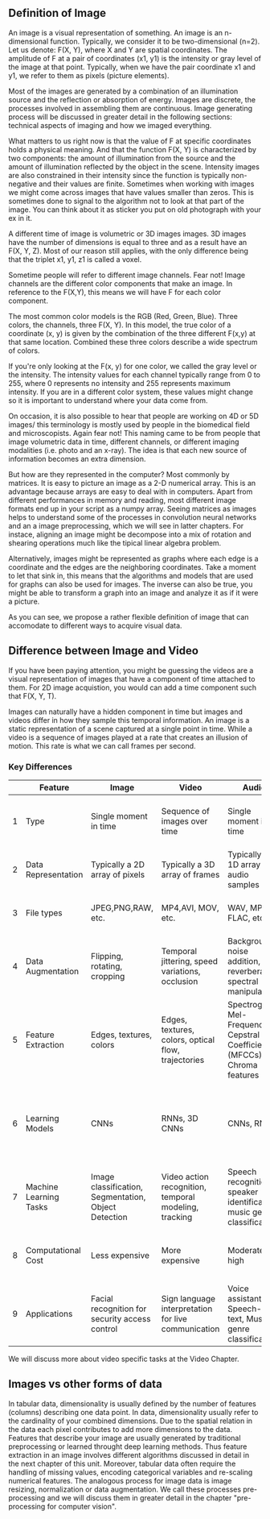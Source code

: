 
<!--

#TODO
how do I add equations to the .mdx?
working some schemes for definition of image
-->

## Definition of Image

An image is a visual representation of something. An image is an n-dimensional function. Typically, we consider it to be two-dimensional (n=2). Let us denote: F(X, Y), where X and Y are spatial coordinates. The amplitude of F at a pair of coordinates (x1, y1) is the intensity or gray level of the image at that point. Typically, when we have the pair coordinate x1 and y1, we refer to them as pixels (picture elements).

Most of the images are generated by a combination of an illumination source and the reflection or absorption of energy. Images are discrete, the processes involved in assembling them are continuous. Image generating process will be discussed in greater detail in the following sections: technical aspects of imaging and how we imaged everything. 

What matters to us right now is that the value of F at specific coordinates holds a physical meaning. And that the function F(X, Y) is characterized by two components: the amount of illumination from the source and the amount of illumination reflected by the object in the scene. Intensity images are also constrained in their intensity since the function is typically non-negative and their values are finite. Sometimes when working with images we might come across images that have values smaller than zeros. This is sometimes done to signal to the algorithm not to look at that part of the image. You can think about it as sticker you put on old photograph with your ex in it. 

A different time of image is volumetric or 3D images images. 3D images have the number of dimensions is equal to three and as a result have an F(X, Y, Z). Most of our reason still applies, with the only difference being that the triplet x1, y1, z1 is called a voxel.

Sometime people will refer to different image channels. Fear not! Image channels are the different color components that make an image. In reference to the F(X,Y), this means we will have F for each color component.

The most common color models is the RGB (Red, Green, Blue). Three colors, the channels, three F(X, Y). In this model, the true color of a coordinate (x, y) is given by the combination of the three different F(x,y) at that same location. Combined these three colors describe a wide spectrum of colors.

If you're only looking at the F(x, y) for one color, we called the gray level or the intensity.  The intensity values for each channel typically range from 0 to 255, where 0 represents no intensity and 255 represents maximum intensity. If you are in a different color system, these values might change so it is important to understand where your data come from.

On occasion, it is also possible to hear that people are working on 4D or 5D images/ this terminology is mostly used by people in the biomedical field and microscopists. Again fear not! This naming came to be from people that image volumetric data in time, different channels, or different imaging modalities (i.e. photo and an x-ray). The idea is that each new source of information becomes an extra dimension. 


But how are they represented in the computer? Most commonly by matrices. It is easy to picture an image as a 2-D numerical array. This is an advantage because arrays are easy to deal with in computers. Apart from different performances in memory and reading, most different image formats end up in your script as a numpy array. Seeing matrices as images helps to understand some of the processes in convolution neural networks and an a image preprocessing, which we will see in latter chapters. For instace, aligning an image might be decompose into a mix of rotation and shearing operations much like the tipical linear algebra problem.

Alternatively, images might be represented as graphs where each edge is a coordinate and the edges are the neighboring coordinates. Take a moment to let that sink in, this means that the algorithms and models that are used for graphs can also be used for images. The inverse can also be true, you might be able to transform a graph into an image and analyze it as if it were a picture.

As you can see, we propose a rather flexible definition of image that can accomodate to different ways to acquire visual data. 


<!--

#TODO
trying to check that our definition matches the one from the video team, I  posted on discord and I am waiting their reply
-->

## Difference between Image and Video


If you have been paying attention, you might be guessing the videos are a visual representation of images that have a component of time attached to them. For 2D image acquistion, you would can add a time component such that F(X, Y, T). 

Images can naturally have a hidden component in time but images and videos differ in how they sample this temporal information. An image is a static representation of a scene captured at a single point in time. While a video is a
sequence of images played at a rate that creates an illusion of motion. This rate is what we can call frames per second.

### Key Differences

|   | Feature                | Image                                                | Video                                                 | Audio                                                                     | Tabular Data                                                         |
|---|------------------------|------------------------------------------------------|-------------------------------------------------------|---------------------------------------------------------------------------|----------------------------------------------------------------------|
| 1 | Type                   | Single moment in time                                | Sequence of images over time                          | Single moment in time                                                     | Structured data organized in rows and columns                        |
| 2 | Data Representation    | Typically a 2D array of pixels                       | Typically a 3D array of frames                        | Typically a 1D array of audio samples                                     | Spreadsheet, Database tables                                         |
| 3 | File types             | JPEG,PNG,RAW, etc.                                   | MP4,AVI, MOV, etc.                                    | WAV, MP3, FLAC, etc.                                                      | CSV, Excel (.xlsx, .xls), Database formats, etc.                     |
| 4 | Data Augmentation	     | Flipping, rotating, cropping	                        | Temporal jittering, speed variations, occlusion       | Background noise addition, reverberation, spectral manipulation           | Imputation, One-hot encoding, scaling                                |
| 5 | Feature Extraction	    | Edges, textures, colors	                             | Edges, textures, colors, optical flow, trajectories   | Spectrogram, Mel-Frequency Cepstral Coefficients (MFCCs), Chroma features | Statistical analysis, Feature engineering, Data aggregation          |
| 6 | Learning Models	       | CNNs                                                 | RNNs, 3D CNNs                                         | CNNs, RNNs                                                                | Linear Regression, Decision Trees, Random Forests, Gradient Boosting |
| 7 | Machine Learning Tasks | Image classification, Segmentation, Object Detection | Video action recognition, temporal modeling, tracking | Speech recognition, speaker identification, music genre classification    | Regression, Classification, Clustering                               |
| 8 | Computational Cost	    | Less expensive	                                      | More expensive                                        | Moderate to high                                                          | Generally less expensive compared to others                          |
| 9 | Applications           | Facial recognition for security access control	      | Sign language interpretation for live communication   | Voice assistants, Speech-to-text, Music genre classification              | Predictive modeling, Fraud detection, Weather forecasting            |

We will discuss more about video specific tasks at the Video Chapter. 



<!--

#TODO
this part could be improved i.e. compare image to audio and more tabular data points
-->


## Images vs other forms of data

In tabular data, dimensionality is usually defined by the number of features (columns) describing one data point. In data, dimensionality usually refer to the cardinality of your combined dimensions. Due to the spatial relation in the data each pixel contributes to add more dimensions to the data. Features that describe your image are usually generated by traditional preprocessing or learned throught deep learning methods. Thus feature extraction in an image involves different algorithms discussed in detail in the next chapter of this unit.
Moreover, tabular data often require the handling of missing values, encoding categorical variables and re-scaling numerical features. The analogous process for image data is image resizing, normalization or data augmentation. We call these processes pre-processing and we will discuss them in greater detail in the chapter "pre-processing for computer vision".

